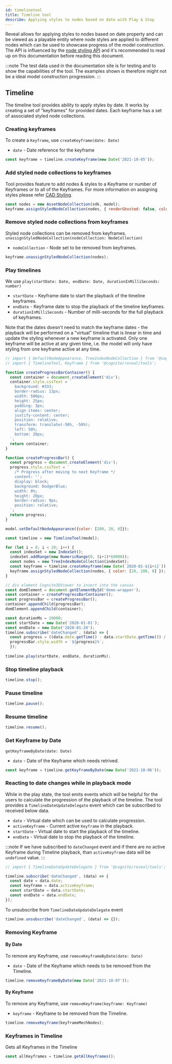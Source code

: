 ```yaml
---
id: timelinetool
title: Timeline tool
describe: Applying styles to nodes based on date with Play & Stop
---
```



Reveal allows for applying styles to nodes based on date property and can be viewed as a playable entity
where node styles are applied to different nodes which can be used to showcase progress of the model construction.
The API is influenced by the [node styling API](cad-styling) and it's recommended to read up on this documentation before reading this document.

:::note
The test data used in the documentation site is for testing and to show the capabilities of the tool.
The examples shown is therefore might not be a ideal model construction progression.
:::

<DemoWrapper name="Cognite3DViewerDemo" />

## Timeline

The timeline tool provides ability to apply styles by date. It works by creating a set of "keyframes"  for provided dates.
Each keyframe has a set of associated styled node collections.

### Creating keyframes
To create a `Keyframe`, use `createKeyframe(date: Date)`
- `date` - Date reference for the keyframe

```jsx
const keyframe = timeline.createKeyframe(new Date('2021-10-05'));
```

### Add styled node collections to keyframes
Tool provides feature to add nodes & styles to a Keyframe or number of Keyframes or to all of the Keyframes.
For more information on assigning styles please refer [CAD Styling](cad-styling).

```jsx
const nodes = new AssetNodeCollection(sdk, model);
keyframe.assignStyledNodeCollection(nodes, { renderGhosted: false, color: [150, 200, 120] });
```

### Remove styled node collections from keyframes

Styled node collections can be removed from keyframes.
`unassignStyledNodeCollection(nodeCollection: NodeCollection)`
- `nodeCollection` - Node set to be removed from keyframes.

```jsx
keyframe.unassignStyledNodeCollection(nodes);
```

### Play timelines
We use `play(startDate: Date, endDate: Date, durationInMilliSeconds: number)`
- `startDate` - Keyframe date to start the playback of the timeline keyframes.
- `endDate` - Keyframe date to stop the playback of the timeline keyframes.
- `durationInMilliSeconds` - Number of milli-seconds for the full playback of keyframes.

Note that the dates doesn't need to match the keyframe dates - the playback will be performed on a "virtual" timeline that is linear in time and update the styling whenever a new keyframe is activated. Only one keyframe will be active at any given time, i.e. the model will only have styling from one keyframe active at any time.

```js runnable
// import { DefaultNodeAppearance, TreeIndexNodeCollection } from '@cognite/reveal';
// import { TimelineTool, Keyframe } from '@cognite/reveal/tools';

function createProgressBarContainer() {
  const container = document.createElement('div');
  container.style.cssText = `
    background: #333;
    border-radius: 13px;
    width: 500px;
    height: 25px;
    padding: 3px;
    align-items: center;
    justify-content: center;
    position: relative;
    transform: translate(-50%, -50%);
    left: 50%;
    bottom: 20px;
  `;
  return container;
}

function createProgressBar() {
  const progress = document.createElement('div');
  progress.style.cssText = `
    /* Progress after moving to next Keyframe */
    content: '';
    display: block;
    background: DodgerBlue;
    width: 0%;
    height: 20px;
    border-radius: 9px;
    position: relative;
  `;
  return progress;
}

model.setDefaultNodeAppearance({color: [200, 20, 0]});

const timeline = new TimelineTool(model);

for (let i = 0; i < 20; i++) {
  const indexSet = new IndexSet();
  indexSet.addRange(new NumericRange(0, (i+1)*60000));
  const nodes = new TreeIndexNodeCollection(indexSet);
  const keyframe = timeline.createKeyframe(new Date(`2020-01-${i+1}`));
  keyframe.assignStyledNodeCollection(nodes, { color: [20, 200, 0] });
}

// div element Cognite3DViewer to insert into the canvas
const domElement = document.getElementById('demo-wrapper');
const container = createProgressBarContainer();
const progressBar = createProgressBar();
container.appendChild(progressBar);
domElement.appendChild(container);

const durationMs = 20000;
const startDate = new Date('2020-01-01');
const endDate = new Date('2020-01-20');
timeline.subscribe('dateChanged', (data) => {
  const progress = ((data.date.getTime() - data.startDate.getTime()) / (data.endDate.getTime() - data.startDate.getTime()) * 100);
  progressBar.style.width = `${progress}%`;
  });
  
timeline.play(startDate, endDate, durationMs);
```

### Stop timeline playback

```jsx
timeline.stop();
```

### Pause timeline

```jsx
timeline.pause();
```

### Resume timeline

```jsx
timeline.resume();
```

### Get Keyframe by Date
`getKeyframeByDate(date: Date)`
- `date` - Date of the Keyframe which needs retrived.

```jsx
const keyframe = timeline.getKeyframeByDate(new Date('2021-10-06'));
```

### Reacting to date changes while in playback mode
While in the play state, the tool emits events which will be helpful for the users to calculate the progression of the playback of the timeline.
The tool provides a `TimelineDateUpdateDelegate` event which can be subscribed to received below data.
- `date` - Virtual date which can be used to calculate progression.
- `activeKeyframe` - Current active `Keyframe` in the playback.
- `startDate` - Virtual date to start the playback of the timeline.
- `endDate` - Virtual date to stop the playback of the timeline.

:::note
If we have subscribed to `dateChanged` event and if there are no active Keyframe during Timeline playback, than `activeKeyframe` data will be `undefined` value.
:::

```jsx
// import { TimelineDateUpdateDelegate } from '@cognite/reveal/tools';

timeline.subscribe('dateChanged', (data) => {
  const date = data.date;
  const keyframe = data.activeKeyframe;
  const startDate = data.startDate;
  const endDate = data.endDate;
});
```

To unsubscribe from `TimelineDateUpdateDelegate` event

```jsx
timeline.unsubscribe('dateChanged', (data) => {});
```

### Removing Keyframe
#### By Date
To remove any Keyframe, use `removeKeyframeByDate(date: Date)`
- `date` - Date of the Keyframe which needs to be removed from the Timeline.

```jsx
timeline.removeKeyframeByDate(new Date('2021-10-07'));
```

#### By Keyframe
To remove any Keyframe, use `removeKeyframe(keyframe: Keyframe)`
- `keyframe` - Keyframe to be removed from the Timeline.

```jsx
timeline.removeKeyframe(keyframeMechNodes);
```

### Keyframes in Timeline
Gets all Keyframes in the Timeline

```jsx
const allKeyframes = timeline.getAllKeyframes();
```
